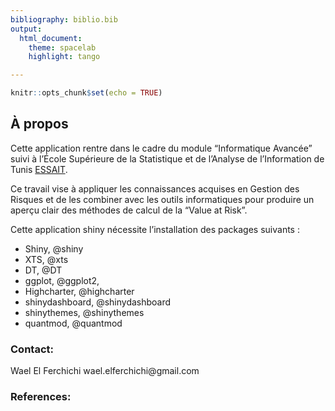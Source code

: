 ```yaml
---
bibliography: biblio.bib
output:  
  html_document: 
    theme: spacelab
    highlight: tango

---
```



```r
knitr::opts_chunk$set(echo = TRUE)
```
## À propos
Cette application rentre dans le cadre du module "Informatique Avancée" suivi à l'École
Supérieure de la Statistique et de l'Analyse de l'Information de Tunis [ESSAIT](http://www.essai.rnu.tn/).

Ce travail vise à appliquer les connaissances acquises en Gestion des Risques et de les combiner avec les outils
informatiques pour produire un aperçu clair des méthodes de calcul de la "Value at Risk".

Cette application shiny nécessite l'installation des packages suivants : 

  - Shiny,  @shiny
  - XTS, @xts
  - DT, @DT
  - ggplot, @ggplot2,
  - Highcharter, @highcharter
  - shinydashboard, @shinydashboard
  - shinythemes, @shinythemes
  - quantmod, @quantmod


### Contact:

Wael El Ferchichi 
wael.elferchichi@gmail.com

### References: